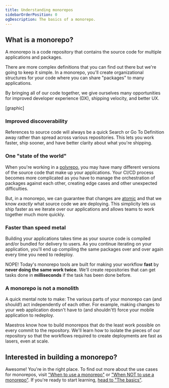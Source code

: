 ```yaml
---
title: Understanding monorepos
sidebarOrderPosition: 0
ogDescription: The basics of a monorepo.
---
```


## What is a monorepo?

A monorepo is a code repository that contains the source code for multiple applications and packages.

There are more complex definitions that you can find out there but we're going to keep it simple. In a monorepo, you'll create organizational structures for your code where you can share "packages" to many applications.

By bringing all of our code together, we give ourselves many opportunities for improved developer experience (DX), shipping velocity, and better UX.

[graphic]

### Improved discoverability

References to source code will always be a quick Search or Go To Definition away rather than spread across various repositories. This lets you work faster, ship sooner, and have better clarity about what you're shipping.

### One "state of the world"

When you're working in a [polyrepo](/monorepos/glossary#polyrepo), you may have many different versions of the source code that make up your applications. Your CI/CD process becomes more complicated as you have to manage the orchestration of packages against each other, creating edge cases and other unexpected difficulties.

But, in a monorepo, we can guarantee that changes are [atomic](/monorepos/glossary#atomic) and that we know _exactly_ what source code we are deploying. This simplicity lets us ship faster as we iterate over our applications and allows teams to work together much more quickly.

### Faster than speed metal

Building your applications takes time as your source code is compiled and/or bundled for delivery to users. As you continue iterating on your application, you'll end up compiling the same packages over and over again every time you need to redeploy.

NOPE! Today's monorepo tools are built for making your workflow **fast** by **never doing the same work twice**. We'll create repositories that can get tasks done in **milliseconds** if the task has been done before.

### A monorepo is not a monolith

A quick mental note to make: The various parts of your monorepo can (and should!) act independently of each other. For example, making changes to your web application doesn't have to (and shouldn't!) force your mobile application to redeploy.

Maestros know how to build monorepos that do the least work possible on every commit to the repository. We'll learn how to isolate the pieces of our repository so that the workflows required to create deployments are fast as lasers, even at scale.

## Interested in building a monorepo?

Awesome! You're in the right place. To find out more about the use cases for monorepos, visit ["When to use a monorepo"](/monorepos/understanding-monorepos/when-to-use) or ["When NOT to use a monorepo"](/monorepos/understanding-monorepos/when-not-to-use). If you're ready to start learning, [head to "The basics"](/monorepos/basics).
